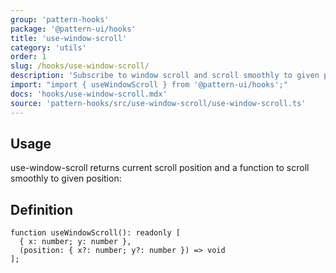 ```yaml
---
group: 'pattern-hooks'
package: '@pattern-ui/hooks'
title: 'use-window-scroll'
category: 'utils'
order: 1
slug: /hooks/use-window-scroll/
description: 'Subscribe to window scroll and scroll smoothly to given position'
import: "import { useWindowScroll } from '@pattern-ui/hooks';"
docs: 'hooks/use-window-scroll.mdx'
source: 'pattern-hooks/src/use-window-scroll/use-window-scroll.ts'
---
```



## Usage

use-window-scroll returns current scroll position and a function to scroll smoothly to given position:

<Demo data={HooksDemos.useWindowScrollDemo} />

## Definition

```tsx
function useWindowScroll(): readonly [
  { x: number; y: number },
  (position: { x?: number; y?: number }) => void
];
```

